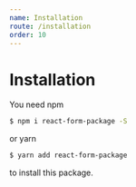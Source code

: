 ```yaml
---
name: Installation
route: /installation
order: 10
---
```


# Installation

You need npm

```sh
$ npm i react-form-package -S
```

or yarn

```sh
$ yarn add react-form-package
```

to install this package.
